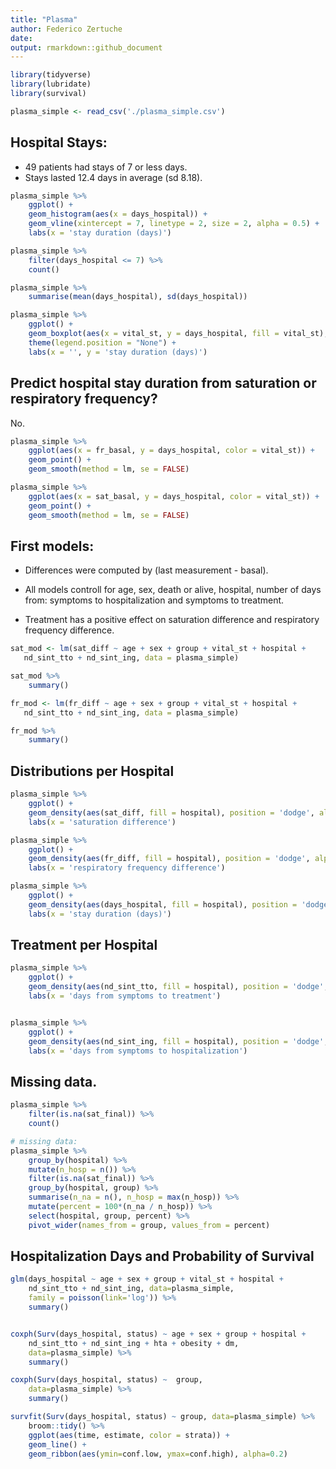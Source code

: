 ```yaml
---
title: "Plasma"
author: Federico Zertuche
date: 
output: rmarkdown::github_document
---
```



```r

library(tidyverse)
library(lubridate)
library(survival)

```

```r

plasma_simple <- read_csv('./plasma_simple.csv')

```


## Hospital Stays:


- 49 patients had stays of 7 or less days.
- Stays lasted 12.4 days in average (sd 8.18).


```r

plasma_simple %>%
    ggplot() +
    geom_histogram(aes(x = days_hospital)) +
    geom_vline(xintercept = 7, linetype = 2, size = 2, alpha = 0.5) +
    labs(x = 'stay duration (days)')

plasma_simple %>%
    filter(days_hospital <= 7) %>%
    count()

plasma_simple %>%
    summarise(mean(days_hospital), sd(days_hospital))

plasma_simple %>%
    ggplot() +
    geom_boxplot(aes(x = vital_st, y = days_hospital, fill = vital_st), alpha = 0.5) +
    theme(legend.position = "None") +
    labs(x = '', y = 'stay duration (days)')

```

## Predict hospital stay duration from saturation or respiratory frequency?

No.

```r

plasma_simple %>%
    ggplot(aes(x = fr_basal, y = days_hospital, color = vital_st)) +
    geom_point() +
    geom_smooth(method = lm, se = FALSE)

plasma_simple %>%
    ggplot(aes(x = sat_basal, y = days_hospital, color = vital_st)) +
    geom_point() +
    geom_smooth(method = lm, se = FALSE)

```


## First models:

- Differences were computed by (last measurement - basal).
- All models controll for age, sex, death or alive, hospital, 
  number of days from: symptoms to hospitalization and symptoms to treatment.

- Treatment has a positive effect on saturation difference and 
  respiratory frequency difference.


```r

sat_mod <- lm(sat_diff ~ age + sex + group + vital_st + hospital + 
   nd_sint_tto + nd_sint_ing, data = plasma_simple) 

sat_mod %>%
    summary()

fr_mod <- lm(fr_diff ~ age + sex + group + vital_st + hospital + 
   nd_sint_tto + nd_sint_ing, data = plasma_simple)

fr_mod %>%
    summary()

```

## Distributions per Hospital

```r

plasma_simple %>%
    ggplot() +
    geom_density(aes(sat_diff, fill = hospital), position = 'dodge', alpha = 0.3) +
    labs(x = 'saturation difference')

plasma_simple %>%
    ggplot() +
    geom_density(aes(fr_diff, fill = hospital), position = 'dodge', alpha = 0.3) +
    labs(x = 'respiratory frequency difference')

plasma_simple %>%
    ggplot() +
    geom_density(aes(days_hospital, fill = hospital), position = 'dodge', alpha = 0.3) +
    labs(x = 'stay duration (days)')


```

## Treatment per Hospital


```r

plasma_simple %>%
    ggplot() +
    geom_density(aes(nd_sint_tto, fill = hospital), position = 'dodge', alpha = 0.3) +
    labs(x = 'days from symptoms to treatment')


plasma_simple %>%
    ggplot() +
    geom_density(aes(nd_sint_ing, fill = hospital), position = 'dodge', alpha = 0.3) +
    labs(x = 'days from symptoms to hospitalization')

```

## Missing data.


```r

plasma_simple %>%
    filter(is.na(sat_final)) %>%
    count()

# missing data:
plasma_simple %>%
    group_by(hospital) %>%
    mutate(n_hosp = n()) %>%
    filter(is.na(sat_final)) %>%
    group_by(hospital, group) %>%
    summarise(n_na = n(), n_hosp = max(n_hosp)) %>%
    mutate(percent = 100*(n_na / n_hosp)) %>%
    select(hospital, group, percent) %>%
    pivot_wider(names_from = group, values_from = percent)

```

## Hospitalization Days and Probability of Survival


```r

glm(days_hospital ~ age + sex + group + vital_st + hospital + 
    nd_sint_tto + nd_sint_ing, data=plasma_simple, 
    family = poisson(link='log')) %>%
    summary()


coxph(Surv(days_hospital, status) ~ age + sex + group + hospital + 
    nd_sint_tto + nd_sint_ing + hta + obesity + dm, 
    data=plasma_simple) %>%
    summary()

coxph(Surv(days_hospital, status) ~  group, 
    data=plasma_simple) %>%
    summary()

survfit(Surv(days_hospital, status) ~ group, data=plasma_simple) %>%
    broom::tidy() %>%
    ggplot(aes(time, estimate, color = strata)) +
    geom_line() +
    geom_ribbon(aes(ymin=conf.low, ymax=conf.high), alpha=0.2)

```

